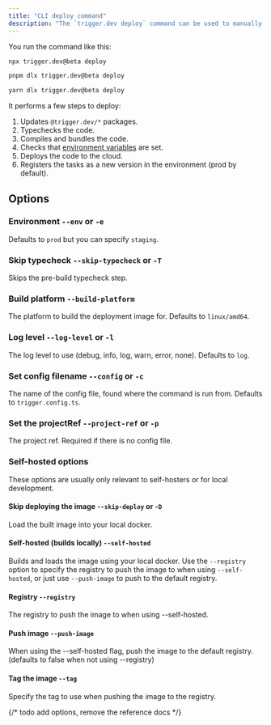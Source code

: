 ```yaml
---
title: "CLI deploy command"
description: "The `trigger.dev deploy` command can be used to manually deploy."
---
```


You run the command like this:

<CodeGroup>

```bash npm
npx trigger.dev@beta deploy
```

```bash pnpm
pnpm dlx trigger.dev@beta deploy
```

```bash yarn
yarn dlx trigger.dev@beta deploy
```

</CodeGroup>

It performs a few steps to deploy:

1. Updates `@trigger.dev/*` packages.
2. Typechecks the code.
3. Compiles and bundles the code.
4. Checks that [environment variables](/v3/deploy-environment-variables) are set.
5. Deploys the code to the cloud.
6. Registers the tasks as a new version in the environment (prod by default).

## Options

### Environment `--env` or `-e`

Defaults to `prod` but you can specify `staging`.

### Skip typecheck `--skip-typecheck` or `-T`

Skips the pre-build typecheck step.

### Build platform `--build-platform`

The platform to build the deployment image for. Defaults to `linux/amd64`.

### Log level `--log-level` or `-l`

The log level to use (debug, info, log, warn, error, none). Defaults to `log`.

### Set config filename `--config` or `-c`

The name of the config file, found where the command is run from. Defaults to `trigger.config.ts`.

### Set the projectRef `--project-ref` or `-p`

The project ref. Required if there is no config file.

### Self-hosted options

These options are usually only relevant to self-hosters or for local development.

#### Skip deploying the image `--skip-deploy` or `-D`

Load the built image into your local docker.

#### Self-hosted (builds locally) `--self-hosted`

Builds and loads the image using your local docker. Use the `--registry` option to specify the registry to push the image to when using `--self-hosted`, or just use `--push-image` to push to the default registry.

#### Registry `--registry`

<Snippet file="coming-soon-slim.mdx" />

The registry to push the image to when using --self-hosted.

#### Push image `--push-image`

<Snippet file="coming-soon-slim.mdx" />

When using the --self-hosted flag, push the image to the default registry. (defaults to false when not using --registry)

#### Tag the image `--tag`

<Snippet file="coming-soon-slim.mdx" />

Specify the tag to use when pushing the image to the registry.

{/* todo add options, remove the reference docs */}
